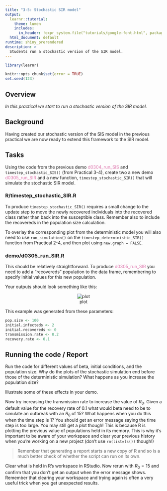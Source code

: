 ```yaml
---
title: "3-5: Stochastic SIR model"
output: 
  learnr::tutorial:
    theme: lumen
    includes:
      in_header: !expr system.file("tutorials/google-font.html", package = "RPiR")
  html_document: default
runtime: shiny_prerendered
description: >
  Students run a stochastic version of the SIR model.
---
```


```r
library(learnr)

knitr::opts_chunk$set(error = TRUE)
set.seed(123)
```

## Overview

*In this practical we start to run a stochastic version of the SIR model.*

## Background

Having created our stochastic version of the SIS model in the previous practical
we are now ready to extend this framework to the SIR model.

## Tasks

Using the code from the previous demo 
<span style="color: #de77ae;">d0304_run_SIS</span> and
`timestep_stochastic_SIS()` (from Practical 3-4), create two a new demo 
<span style="color: #de77ae;">d0305_run_SIR</span> and a new function,
`timestep_stochastic_SIR()` that will simulate
the stochastic SIR model.

### R/timestep_stochastic_SIR.R

To produce `timestep_stochastic_SIR()` requires a small change to the update step
to move the newly recovered individuals into the recovered class rather than 
back into the susceptible class. Remember also to include the recovereds in the
population size calculation.

To overlay the corresponding plot from the deterministic model you will also 
need to use `run_simulation()` on the `timestep_deterministic_SIR()` function 
from Practical 2-4, and then plot using `new.graph = FALSE`.

### demo/d0305_run_SIR.R

This should be relatively straightforward. To produce 
<span style="color: #de77ae;">d0305_run_SIR</span> you need to add a 
"recovereds" population to the data frame, remembering to specify 
initial values for this new population.

Your outputs should look something like this:

<center>![plot](images/3-5.gif)</center>

This example was generated from these parameters:

```r
pop.size <- 100
initial.infecteds <- 2
initial.recovereds <- 0
transmission.rate <- 0.2
recovery.rate <- 0.1
```

## Running the code / Report

Run the code for different values of beta, initial conditions, and the
population size. Why do the plots of the stochastic simulation end before those
of the deterministic simulation? What happens as you increase the population 
size?

Illustrate some of these effects in your demo.

Now try increasing the transmission rate to increase the value of $R_0$. Given 
a default value for the recovery rate of 0.1 what would beta need to be to 
simulate an outbreak with an $R_0$ of 15? What happens when you do this when the
time step is 1? You should get an error message saying the time step is too
large. You may still get a plot though! This is because R is plotting the 
previous value of populations held in its memory. This is why it's important to 
be aware of your workspace and clear your previous history when you're working 
on a new project (don't use `rm(list=ls())` though!) 

> Remember that generating a report starts a new copy of R and so is a much 
better check of whether the script can run on its own.

Clear what is held in R’s workspace in RStudio. Now rerun with $R_0 = 15$ and 
confirm that you don't get an output when the error message shows. Remember
that clearing your workspace and trying again is often a very useful trick when
you get unexpected results.
